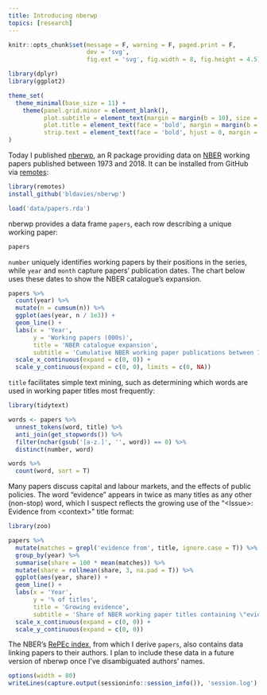 ```yaml
---
title: Introducing nberwp
topics: [research]
---
```


```r
knitr::opts_chunk$set(message = F, warning = F, paged.print = F,
                      dev = 'svg',
                      fig.ext = 'svg', fig.width = 8, fig.height = 4.5)

library(dplyr)
library(ggplot2)

theme_set(
  theme_minimal(base_size = 11) +
    theme(panel.grid.minor = element_blank(),
          plot.subtitle = element_text(margin = margin(b = 10), size = 13),
          plot.title = element_text(face = 'bold', margin = margin(b = 10), size = 16),
          strip.text = element_text(face = 'bold', hjust = 0, margin = margin(b = 5), size = 12))
)
```

Today I published [nberwp][nberwp], an R package providing data on [NBER](https://www.nber.org) working papers published between 1973 and 2018.
It can be installed from GitHub via [remotes](https://github.com/r-lib/remotes):

```r
library(remotes)
install_github('bldavies/nberwp')
```

```r
load('data/papers.rda')
```

nberwp provides a data frame `papers`, each row describing a unique working paper:

```r
papers
```

`number` uniquely identifies working papers by their positions in the series, while `year` and `month` capture papers' publication dates.
The chart below uses these dates to show the NBER catalogue's expansion.

```r
papers %>%
  count(year) %>%
  mutate(n = cumsum(n)) %>%
  ggplot(aes(year, n / 1e3)) +
  geom_line() +
  labs(x = 'Year',
       y = 'Working papers (000s)',
       title = 'NBER catalogue expansion',
       subtitle = 'Cumulative NBER working paper publications between 1973 and 2018') +
  scale_x_continuous(expand = c(0, 0)) +
  scale_y_continuous(expand = c(0, 0), limits = c(0, NA))
```

`title` facilitates simple text mining, such as determining which words are used in working paper titles most frequently:

```r
library(tidytext)

words <- papers %>%
  unnest_tokens(word, title) %>%
  anti_join(get_stopwords()) %>%
  filter(nchar(gsub('[a-z.]', '', word)) == 0) %>%
  distinct(number, word)

words %>%
  count(word, sort = T)
```

Many papers discuss capital and labour markets, and the effects of public policies.
The word "evidence" appears in twice as many titles as any other (non-stop) word, which I suspect reflects the growing use of the "\<Issue\>: Evidence from \<context\>" title format:

```r
library(zoo)

papers %>%
  mutate(matches = grepl('evidence from', title, ignore.case = T)) %>%
  group_by(year) %>%
  summarise(share = 100 * mean(matches)) %>%
  mutate(share = rollmean(share, 3, na.pad = T)) %>%
  ggplot(aes(year, share)) +
  geom_line() +
  labs(x = 'Year',
       y = '% of titles',
       title = 'Growing evidence',
       subtitle = 'Share of NBER working paper titles containing \"evidence from\", by year') +
  scale_x_continuous(expand = c(0, 0)) +
  scale_y_continuous(expand = c(0, 0))
```

The NBER's [RePEc index](https://www.nber.org/RePEc/nbr/nberwo/), from which I derive `papers`, also contains data linking papers to their authors.
I plan to include these data in a future version of nberwp once I've disambiguated authors' names.

```r
options(width = 80)
writeLines(capture.output(sessioninfo::session_info()), 'session.log')
```

[nberwp]: https://github.com/bldavies/nberwp
